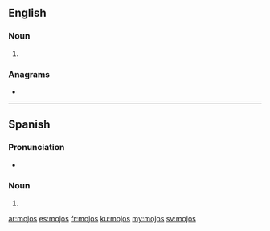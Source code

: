 ==English==

===Noun===
{{head|en|noun plural form}}

# {{plural of|mojo|lang=en}}

===Anagrams===
* {{l|en|jomos}}

----

==Spanish==

===Pronunciation===
* {{es-IPA}}

===Noun===
{{head|es|noun form}}

# {{plural of|mojo|lang=es}}

[[ar:mojos]]
[[es:mojos]]
[[fr:mojos]]
[[ku:mojos]]
[[my:mojos]]
[[sv:mojos]]